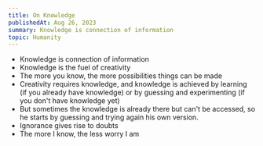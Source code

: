 ```yaml
---
title: On Knowledge
publishedAt: Aug 26, 2023
summary: Knowledge is connection of information
topic: Humanity
---
```


- Knowledge is connection of information
- Knowledge is the fuel of creativity
- The more you know, the more possibilities things can be made
- Creativity requires knowledge, and knowledge is achieved by learning (if you already have knowledge) or by guessing and experimenting (if you don't have knowledge yet)
- But sometimes the knowledge is already there but can't be accessed, so he starts by guessing and trying again his own version.
- Ignorance gives rise to doubts
- The more I know, the less worry I am
